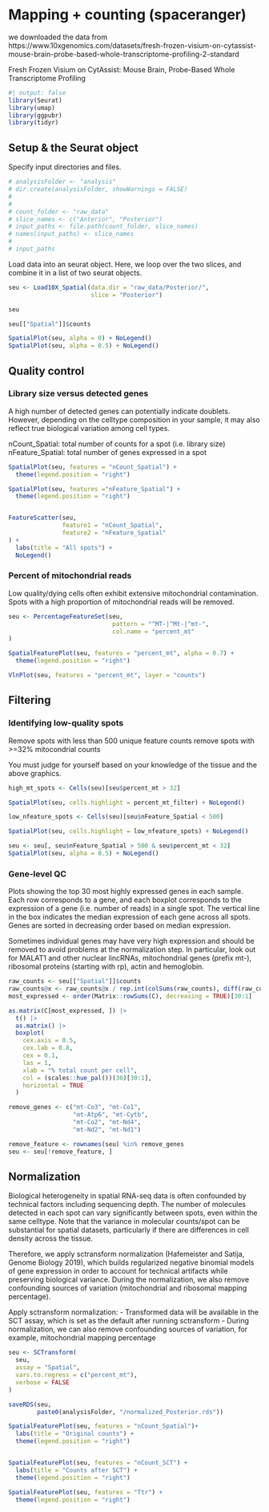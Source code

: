 
# Mapping + counting (spaceranger)

we downloaded the data from https://www.10xgenomics.com/datasets/fresh-frozen-visium-on-cytassist-mouse-brain-probe-based-whole-transcriptome-profiling-2-standard

Fresh Frozen Visium on CytAssist: Mouse Brain, Probe-Based Whole Transcriptome Profiling

```r
#| output: false
library(Seurat)
library(umap)
library(ggpubr)
library(tidyr)
```

## Setup & the Seurat object

Specify input directories and files.

```r
# analysisFolder <- "analysis"
# dir.create(analysisFolder, showWarnings = FALSE)
# 
# 
# count_folder <- "raw_data"
# slice_names <- c("Anterior", "Posterior")
# input_paths <- file.path(count_folder, slice_names)
# names(input_paths) <- slice_names
# 
# input_paths
```

Load data into an seurat object. Here, we loop over the two slices, and combine it in a list of two seurat objects. 

```r
seu <- Load10X_Spatial(data.dir = "raw_data/Posterior/",
                       slice = "Posterior")
```

```r
seu
```

```r
seu[["Spatial"]]$counts
```

```r
SpatialPlot(seu, alpha = 0) + NoLegend()
SpatialPlot(seu, alpha = 0.5) + NoLegend()
```

## Quality control

### Library size versus detected genes

A high number of detected genes can potentially indicate doublets. 
However, depending on the celltype composition in your sample, 
it may also reflect true biological variation among cell types.  

nCount_Spatial: total number of counts for a spot (i.e. library size)  
nFeature_Spatial: total number of genes expressed in a spot  

```r
SpatialPlot(seu, features = "nCount_Spatial") +
  theme(legend.position = "right")

SpatialPlot(seu, features ="nFeature_Spatial") +
  theme(legend.position = "right")


FeatureScatter(seu,
               feature1 = "nCount_Spatial",
               feature2 = "nFeature_Spatial"
) +
  labs(title = "All spots") +
  NoLegend()
```

### Percent of mitochondrial reads

Low quality/dying cells often exhibit extensive mitochondrial contamination.
Spots with a high proportion of mitochondrial reads will be removed.

```r
seu <- PercentageFeatureSet(seu,
                             pattern = "^MT-|^Mt-|^mt-",
                             col.name = "percent_mt"
)

SpatialFeaturePlot(seu, features = "percent_mt", alpha = 0.7) +
  theme(legend.position = "right")

VlnPlot(seu, features = "percent_mt", layer = "counts")
```



## Filtering

### Identifying low-quality spots

Remove spots with less than 500 unique feature counts 
remove spots with >=32% mitocondrial counts

You must judge for yourself based on your knowledge of the tissue and the above graphics.

```r
high_mt_spots <- Cells(seu)[seu$percent_mt > 32]

SpatialPlot(seu, cells.highlight = percent_mt_filter) + NoLegend()

low_nfeature_spots <- Cells(seu)[seu$nFeature_Spatial < 500]

SpatialPlot(seu, cells.highlight = low_nfeature_spots) + NoLegend()

```


```r
seu <- seu[, seu$nFeature_Spatial > 500 & seu$percent_mt < 32]
SpatialPlot(seu, alpha = 0.5) + NoLegend()
```

### Gene-level QC

Plots showing the top 30 most highly expressed genes in each sample. Each row corresponds to a gene, 
and each boxplot corresponds to the expression of a gene (i.e. number of reads) in a single spot. 
The vertical line in the box indicates the median expression of each gene across all spots. 
Genes are sorted in decreasing order based on median expression.

Sometimes individual genes may have very high expression and should be removed to avoid problems 
at the normalization step. In particular, look out for MALAT1 and other nuclear lincRNAs, 
mitochondrial genes (prefix mt-), ribosomal proteins (starting with rp), actin and hemoglobin.

```r
raw_counts <- seu[["Spatial"]]$counts
raw_counts@x <- raw_counts@x / rep.int(colSums(raw_counts), diff(raw_counts@p))
most_expressed <- order(Matrix::rowSums(C), decreasing = TRUE)[30:1]

as.matrix(C[most_expressed, ]) |>
  t() |>
  as.matrix() |>
  boxplot(
    cex.axis = 0.5,
    cex.lab = 0.8,
    cex = 0.1,
    las = 1,
    xlab = "% total count per cell",
    col = (scales::hue_pal())(30)[30:1],
    horizontal = TRUE
  )
```


```r
remove_genes <- c("mt-Co3", "mt-Co1",
                  "mt-Atp6", "mt-Cytb",
                  "mt-Co2", "mt-Nd4",
                  "mt-Nd2", "mt-Nd1")
```

```r
remove_feature <- rownames(seu) %in% remove_genes
seu <- seu[!remove_feature, ]

```


## Normalization

Biological heterogeneity in spatial RNA-seq data is often confounded by technical factors including sequencing depth. 
The number of molecules detected in each spot can vary significantly between spots, even within the same celltype. 
Note that the variance in molecular counts/spot can be substantial for spatial datasets, particularly if there are 
differences in cell density across the tissue. 

Therefore, we apply sctransform normalization (Hafemeister and Satija, Genome Biology 2019), which builds regularized 
negative binomial models of gene expression in order to account for technical artifacts while preserving biological variance. 
During the normalization, we also remove confounding sources of variation (mitochondrial and ribosomal mapping percentage).

Apply sctransform normalization:
- Transformed data will be available in the SCT assay, which is set as the default after running sctransform
- During normalization, we can also remove confounding sources of variation, for example, mitochondrial mapping percentage

```r
seu <- SCTransform(
  seu,
  assay = "Spatial",
  vars.to.regress = c("percent_mt"),
  verbose = FALSE
)
```

```r
saveRDS(seu,
        paste0(analysisFolder, "/normalized_Posterior.rds"))
```

```r
SpatialFeaturePlot(seu, features = "nCount_Spatial")+
  labs(title = "Original counts") +
  theme(legend.position = "right")


SpatialFeaturePlot(seu, features = "nCount_SCT") +
  labs(title = "Counts after SCT") +
  theme(legend.position = "right")


```

```r
SpatialFeaturePlot(seu, features = "Ttr") +
  theme(legend.position = "right")
```

